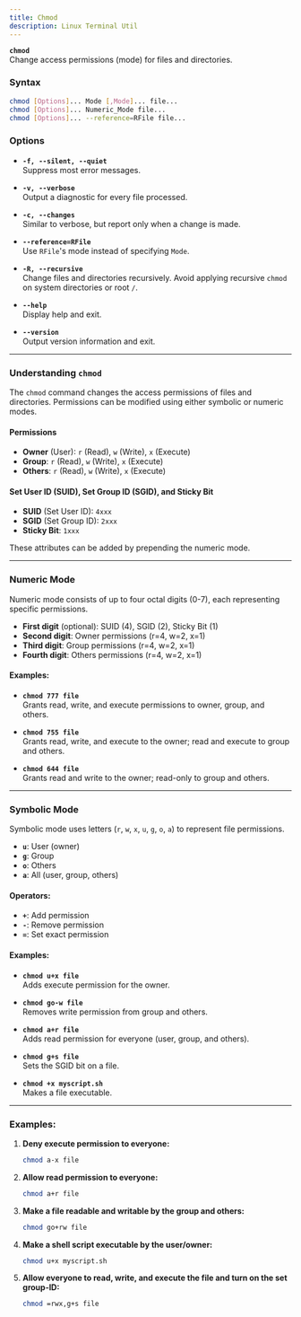 ```yaml
---
title: Chmod
description: Linux Terminal Util
---
```


**`chmod`**  
Change access permissions (mode) for files and directories.

### **Syntax**

```bash
chmod [Options]... Mode [,Mode]... file...
chmod [Options]... Numeric_Mode file...
chmod [Options]... --reference=RFile file...
```

### **Options**
- **`-f, --silent, --quiet`**  
  Suppress most error messages.
  
- **`-v, --verbose`**  
  Output a diagnostic for every file processed.

- **`-c, --changes`**  
  Similar to verbose, but report only when a change is made.

- **`--reference=RFile`**  
  Use `RFile`'s mode instead of specifying `Mode`.

- **`-R, --recursive`**  
  Change files and directories recursively. Avoid applying recursive `chmod` on system directories or root `/`.

- **`--help`**  
  Display help and exit.

- **`--version`**  
  Output version information and exit.

---

### **Understanding `chmod`**

The `chmod` command changes the access permissions of files and directories. Permissions can be modified using either symbolic or numeric modes.

#### **Permissions**

- **Owner** (User): `r` (Read), `w` (Write), `x` (Execute)
- **Group**: `r` (Read), `w` (Write), `x` (Execute)
- **Others**: `r` (Read), `w` (Write), `x` (Execute)

#### **Set User ID (SUID), Set Group ID (SGID), and Sticky Bit**

- **SUID** (Set User ID): `4xxx`
- **SGID** (Set Group ID): `2xxx`
- **Sticky Bit**: `1xxx`

These attributes can be added by prepending the numeric mode.

---

### **Numeric Mode**

Numeric mode consists of up to four octal digits (0-7), each representing specific permissions.

- **First digit** (optional): SUID (4), SGID (2), Sticky Bit (1)
- **Second digit**: Owner permissions (r=4, w=2, x=1)
- **Third digit**: Group permissions (r=4, w=2, x=1)
- **Fourth digit**: Others permissions (r=4, w=2, x=1)

#### **Examples:**

- **`chmod 777 file`**  
  Grants read, write, and execute permissions to owner, group, and others.

- **`chmod 755 file`**  
  Grants read, write, and execute to the owner; read and execute to group and others.

- **`chmod 644 file`**  
  Grants read and write to the owner; read-only to group and others.

---

### **Symbolic Mode**

Symbolic mode uses letters (`r`, `w`, `x`, `u`, `g`, `o`, `a`) to represent file permissions.

- **`u`**: User (owner)
- **`g`**: Group
- **`o`**: Others
- **`a`**: All (user, group, others)

#### **Operators:**
- **`+`**: Add permission
- **`-`**: Remove permission
- **`=`**: Set exact permission

#### **Examples:**

- **`chmod u+x file`**  
  Adds execute permission for the owner.

- **`chmod go-w file`**  
  Removes write permission from group and others.

- **`chmod a+r file`**  
  Adds read permission for everyone (user, group, and others).

- **`chmod g+s file`**  
  Sets the SGID bit on a file.

- **`chmod +x myscript.sh`**  
  Makes a file executable.

---

### **Examples:**

1. **Deny execute permission to everyone:**
   ```bash
   chmod a-x file
   ```

2. **Allow read permission to everyone:**
   ```bash
   chmod a+r file
   ```

3. **Make a file readable and writable by the group and others:**
   ```bash
   chmod go+rw file
   ```

4. **Make a shell script executable by the user/owner:**
   ```bash
   chmod u+x myscript.sh
   ```

5. **Allow everyone to read, write, and execute the file and turn on the set group-ID:**
   ```bash
   chmod =rwx,g+s file
   ```